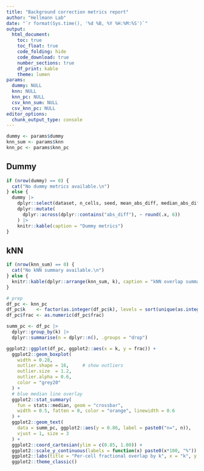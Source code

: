 ```yaml
---
title: "Background correction metrics report"
author: "Hellmann Lab"
date: "`r format(Sys.time(), '%d %B, %Y %H:%M:%S')`"
output: 
  html_document:
    toc: true
    toc_float: true
    code_folding: hide 
    code_download: true 
    number_sections: true
    df_print: kable 
    theme: lumen
params:
  dummy: NULL
  knn: NULL
  knn_pc: NULL 
  csv_knn_sum: NULL
  csv_knn_pc: NULL
editor_options: 
  chunk_output_type: console
---
```


```r
dummy <- params$dummy
knn_sum <- params$knn
knn_pc <- params$knn_pc

```

## Dummy

```r
if (nrow(dummy) == 0) {
  cat("No dummy metrics available.\n")
} else {
  dummy |>
    dplyr::select(dataset, n_cells, seed, mean_abs_diff, median_abs_diff, p95_abs_diff) |>
    dplyr::mutate(
      dplyr::across(dplyr::contains("abs_diff"), ~ round(.x, 6))
    ) |>
    knitr::kable(caption = "Dummy metrics")
}

```

## kNN

```r
if (nrow(knn_sum) == 0) {
  cat("No kNN summary available.\n")
} else {
  knitr::kable(dplyr::arrange(knn_sum, k), caption = "kNN overlap summary")
}

```


```r
# prep
df_pc <- knn_pc
df_pc$k    <- factor(as.integer(df_pc$k), levels = sort(unique(as.integer(df_pc$k))))
df_pc$frac <- as.numeric(df_pc$frac)

summ_pc <- df_pc |>
  dplyr::group_by(k) |>
  dplyr::summarise(n = dplyr::n(), .groups = "drop")

ggplot2::ggplot(df_pc, ggplot2::aes(x = k, y = frac)) +
  ggplot2::geom_boxplot(
    width = 0.28,
    outlier.shape = 16,     # show outliers
    outlier.size  = 1.2,
    outlier.alpha = 0.6,
    color = "grey20"
  ) +
  # blue median line overlay
  ggplot2::stat_summary(
    fun = stats::median, geom = "crossbar",
    width = 0.5, fatten = 0, color = "orange", linewidth = 0.6
  ) +
  ggplot2::geom_text(
    data = summ_pc, ggplot2::aes(y = 0.86, label = paste0("n=", n)),
    vjust = 1, size = 3
  ) +
  ggplot2::coord_cartesian(ylim = c(0.85, 1.00)) +
  ggplot2::scale_y_continuous(labels = function(x) paste0(x*100, "%")) +
  ggplot2::labs(title = "Per-cell fractional overlap by k", x = "k", y = "Fractional overlap") +
  ggplot2::theme_classic()
```

